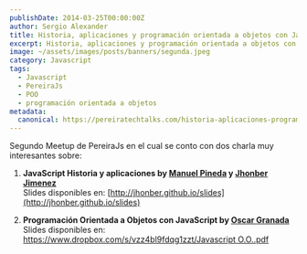 ```yaml
---
publishDate: 2014-03-25T00:00:00Z
author: Sergio Alexander
title: Historia, aplicaciones y programación orientada a objetos con Javascript
excerpt: Historia, aplicaciones y programación orientada a objetos con Javascript.
image: ~/assets/images/posts/banners/segunda.jpeg
category: Javascript
tags:
  - Javascript
  - PereiraJs
  - POO
  - programación orientada a objetos
metadata:
  canonical: https://pereiratechtalks.com/historia-aplicaciones-programacion-orientada-a-objetos-con-javscript/
---
```


Segundo Meetup de PereiraJs en el cual se conto con dos charla muy interesantes sobre:

1.  **JavaScript Historia y aplicaciones by [Manuel Pineda](https://twitter.com/pin3da) y [Jhonber Jimenez](https://twitter.com/jh0nb3r)**  
    Slides disponibles en: [http://jhonber.github.io/slides](http://jhonber.github.io/slides)
    
2.  **Programación Orientada a Objetos con JavaScript by [Oscar Granada](https://twitter.com/oagranada)**  
    Slides disponibles en: [https://www.dropbox.com/s/vzz4bl9fdqg1zzt/Javascript O.O..pdf](https://www.dropbox.com/s/vzz4bl9fdqg1zzt/Javascript%20O.O..pdf)